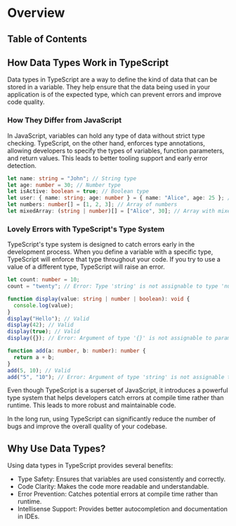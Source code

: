 
# Overview

## Table of Contents

## How Data Types Work in TypeScript

Data types in TypeScript are a way to define the kind of data that can be stored in a variable. They help ensure that the data being used in your application is of the expected type, which can prevent errors and improve code quality.

### How They Differ from JavaScript

In JavaScript, variables can hold any type of data without strict type checking. TypeScript, on the other hand, enforces type annotations, allowing developers to specify the types of variables, function parameters, and return values. This leads to better tooling support and early error detection.

```typescript
let name: string = "John"; // String type
let age: number = 30; // Number type
let isActive: boolean = true; // Boolean type
let user: { name: string; age: number } = { name: "Alice", age: 25 }; // Object type
let numbers: number[] = [1, 2, 3]; // Array of numbers
let mixedArray: (string | number)[] = ["Alice", 30]; // Array with mixed types
```

### Lovely Errors with TypeScript's Type System

TypeScript's type system is designed to catch errors early in the development process. When you define a variable with a specific type, TypeScript will enforce that type throughout your code. If you try to use a value of a different type, TypeScript will raise an error.

```typescript
let count: number = 10;
count = "twenty"; // Error: Type 'string' is not assignable to type 'number'
```

```typescript
function display(value: string | number | boolean): void {
  console.log(value);
}
display("Hello"); // Valid
display(42); // Valid
display(true); // Valid
display({}); // Error: Argument of type '{}' is not assignable to parameter of type 'string | number | boolean'
```

```typescript
function add(a: number, b: number): number {
  return a + b;
}
add(5, 10); // Valid
add("5", "10"); // Error: Argument of type 'string' is not assignable to parameter of type 'number'
```

Even though TypeScript is a superset of JavaScript, it introduces a powerful type system that helps developers catch errors at compile time rather than runtime. This leads to more robust and maintainable code.

In the long run, using TypeScript can significantly reduce the number of bugs and improve the overall quality of your codebase.

## Why Use Data Types?

Using data types in TypeScript provides several benefits:

- Type Safety: Ensures that variables are used consistently and correctly.
- Code Clarity: Makes the code more readable and understandable.
- Error Prevention: Catches potential errors at compile time rather than runtime.
- Intellisense Support: Provides better autocompletion and documentation in IDEs.

<BackToTop />
